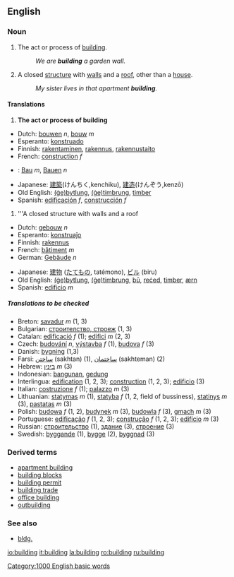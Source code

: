==English==

=== Noun ===
{{en-noun-reg}}

#<!--DefA--> {{uncountable}} The act or process of [[build]]ing.
#: ''We are '''building''' a garden wall.''
#<!--DefB--> A closed [[structure]] with [[wall]]s and a [[roof]], other than a [[house]].
#: ''My sister lives in that apartment '''building'''.''

==== Translations ====
#<!--DefA--> '''The act or process of building'''
{{top}}
*Dutch: [[bouwen]] ''n'', [[bouw]] ''m''
*Esperanto: [[konstruado]]
*Finnish: [[rakentaminen]], [[rakennus]], [[rakennustaito]]
*French: [[construction#French|construction]] ''f''
{{mid}}
*{{de}}: [[Bau]] ''m'', [[Bauen]] ''n''
*Japanese: [[建築]](けんちく,kenchiku), [[建造]](けんぞう,kenzō)
*Old English: [[bytlung|(ġe)bytlung]], [[timbrung|(ġe)timbrung]], [[timber]]
*Spanish: [[edificación]] ''f'', [[construcción]] ''f''
{{bottom}}

#<!--DefB--> '''A closed structure with walls and a roof
{{top}}
*Dutch: [[gebouw]] ''n''
*Esperanto: [[konstruaĵo]]
*Finnish: [[rakennus]]
*French: [[bâtiment]] ''m''
*German: [[Gebäude]] ''n''
{{mid}}
*Japanese: [[建物]] ([[たてもの]], tatémono), [[ビル]] (biru)
*Old English: [[bytlung|(ġe)bytlung]], [[timbrung|(ġe)timbrung]], [[bu|bū]], [[reced|reċed]], [[timber]], [[ærn]]
*Spanish: [[edificio]] ''m''
{{bottom}}

===== Translations to be checked =====
{{checktrans}}

*Breton: [[savadur]] ''m'' (1, 3)
*Bulgarian: [[строителство, строеж]] {{m}} (1, 3)
*Catalan: [[edificació]] ''f'' (1); [[edifici]] ''m'' (2, 3)
*Czech: [[budování]] ''n'', [[výstavba]] ''f'' (1), [[budova]] ''f'' (3)
*Danish: [[bygning]] (1,3)
*Farsi: [[ساختن]] (sakhtan) (1), [[ساختمان]] (sakhteman) (2)
*Hebrew: [[:he:בינין|בינין]] ''m'' (3)
*Indonesian: [[bangun|bangunan]], [[gedung]]
*Interlingua: [[edification]] (1, 2, 3); [[construction]] (1, 2, 3); [[edificio]] (3)
*Italian: [[costruzione]] ''f'' (1); [[palazzo]] ''m'' (3)
*Lithuanian: [[statymas]] ''m'' (1), [[statyba]] ''f'' (1, 2, field of bussiness), [[statinys]] ''m'' (3), [[pastatas]] ''m'' (3)
*Polish: [[budowa]] ''f'' (1, 2), [[budynek]] ''m'' (3), [[budowla]] ''f'' (3), [[gmach]] ''m'' (3)
*Portuguese: [[edificação]] ''f'' (1, 2, 3); [[construção]] ''f'' (1, 2, 3); [[edifício]] ''m'' (3)
*Russian: [[:ru:строительство|строительство]] (1), [[:ru:здание|здание]] (3), [[:ru:строение|строение]] (3)
*Swedish: [[byggande]] (1), [[bygge]] (2), [[byggnad]] (3)

===Derived terms===
*[[apartment building]]
*[[building blocks]]
*[[building permit]]
*[[building trade]]
*[[office building]]
*[[outbuilding]]

===See also===
*[[bldg.]]

[[Category:1000 English basic words]]

[[io:building]]
[[it:building]]
[[la:building]]
[[ro:building]]
[[ru:building]]